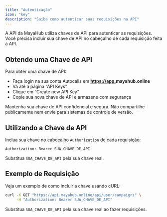 ```yaml
---
title: "Autenticação"
icon: "key"
description: "Saiba como autenticar suas requisições na API"
---
```


A API da MayaHub utiliza chaves de API para autenticar as requisições. Você precisa incluir sua chave de API no cabeçalho de cada requisição feita à API.

## Obtendo uma Chave de API

Para obter uma chave de API:

- Faça login na sua conta Autocalls em [**https://app.**](https://app.autocalls.ai)**mayahub.online**
- Vá até a página “API Keys”
- Clique em “Create new API Key”
- Copie sua nova chave de API e armazene com segurança

<Warning>
  Mantenha sua chave de API confidencial e segura. Não compartilhe publicamente nem envie para sistemas de controle de versão.
</Warning>

## Utilizando a Chave de API

Inclua sua chave no cabeçalho `Authorization` de cada requisição:

```
Authorization: Bearer SUA_CHAVE_DE_API
```

Substitua `SUA_CHAVE_DE_API` pela sua chave real.

## Exemplo de Requisição

Veja um exemplo de como incluir a chave usando cURL:

```bash
curl -X GET "https://api.mayahub.online/api/user/campaigns" \
     -H "Authorization: Bearer SUA_CHAVE_DE_API"
```

Substitua `SUA_CHAVE_DE_API` pela sua chave real ao fazer requisições.